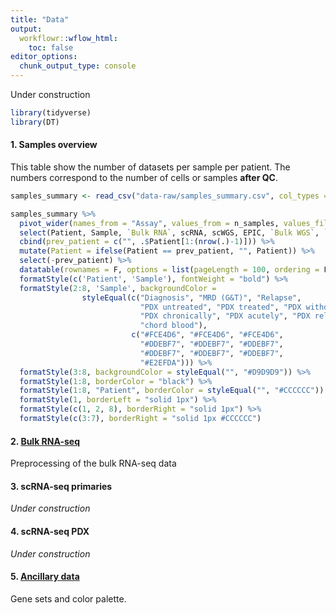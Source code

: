 ```yaml
---
title: "Data"
output:
  workflowr::wflow_html:
    toc: false
editor_options:
  chunk_output_type: console
---
```


<div class="alert alert-warning">Under construction</div>

```r
library(tidyverse)
library(DT)
```

#### 1. Samples overview

This table show the number of datasets per sample per patient. The numbers correspond to the number of cells or samples **after QC**.

```r
samples_summary <- read_csv("data-raw/samples_summary.csv", col_types = "cccc")

samples_summary %>%
  pivot_wider(names_from = "Assay", values_from = n_samples, values_fill = list(n_samples = "")) %>%
  select(Patient, Sample, `Bulk RNA`, scRNA, scWGS, EPIC, `Bulk WGS`, `sc Q-PCR`) %>%
  cbind(prev_patient = c("", .$Patient[1:(nrow(.)-1)])) %>%
  mutate(Patient = ifelse(Patient == prev_patient, "", Patient)) %>%
  select(-prev_patient) %>%
  datatable(rownames = F, options = list(pageLength = 100, ordering = F, dom = 't')) %>%
  formatStyle(c('Patient', 'Sample'), fontWeight = "bold") %>%
  formatStyle(2:8, 'Sample', backgroundColor =
                styleEqual(c("Diagnosis", "MRD (G&T)", "Relapse",
                             "PDX untreated", "PDX treated", "PDX withdrawn",
                             "PDX chronically", "PDX acutely", "PDX relapse",
                             "chord blood"),
                           c("#FCE4D6", "#FCE4D6", "#FCE4D6",
                             "#DDEBF7", "#DDEBF7", "#DDEBF7",
                             "#DDEBF7", "#DDEBF7", "#DDEBF7",
                             "#E2EFDA"))) %>%
  formatStyle(3:8, backgroundColor = styleEqual("", "#D9D9D9")) %>%
  formatStyle(1:8, borderColor = "black") %>%
  formatStyle(1:8, "Patient", borderColor = styleEqual("", "#CCCCCC")) %>%
  formatStyle(1, borderLeft = "solid 1px") %>%
  formatStyle(c(1, 2, 8), borderRight = "solid 1px") %>%
  formatStyle(c(3:7), borderRight = "solid 1px #CCCCCC")
```


#### 2. [Bulk RNA-seq](data-bulkRNAseq.html)

Preprocessing of the bulk RNA-seq data

#### 3. scRNA-seq primaries

*Under construction*

#### 4. scRNA-seq PDX

*Under construction*

#### 5. [Ancillary data](data-ancillary.html)

Gene sets and color palette.
